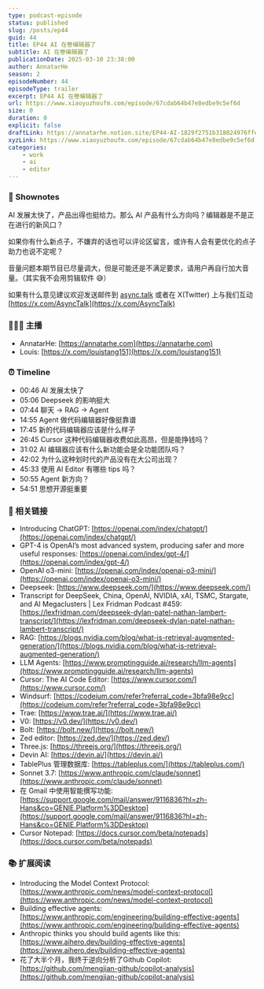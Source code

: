 ```yaml
---
type: podcast-episode
status: published
slug: /posts/ep44
guid: 44
title: EP44 AI 在卷编辑器了
subtitle: AI 在卷编辑器了
publicationDate: 2025-03-10 23:38:00
author: AnnatarHe
season: 2
episodeNumber: 44
episodeType: trailer
excerpt: EP44 AI 在卷编辑器了
url: https://www.xiaoyuzhoufm.com/episode/67cdab64b47e8edbe9c5ef6d
size: 0
duration: 0
explicit: false
draftLink: https://annatarhe.notion.site/EP44-AI-1829f2751b318024976ffe3a0f3a4c73?pvs=4
xyzLink: https://www.xiaoyuzhoufm.com/episode/67cdab64b47e8edbe9c5ef6d
categories:
    - work
    - ai
    - editor
---
```

### 📕 Shownotes

AI 发展太快了，产品出得也挺给力。那么 AI 产品有什么方向吗？编辑器是不是正在进行的新风口？

如果你有什么新点子，不嫌弃的话也可以评论区留言，或许有人会有更优化的点子助力也说不定呢？

音量问题本期节目已尽量调大，但是可能还是不满足要求，请用户再自行加大音量。（其实我不会用剪辑软件 😅）

如果有什么意见建议欢迎发送邮件到 [async.talk](http://async.talk@gmail.com) 或者在 X(Twitter) 上与我们互动 [https://x.com/AsyncTalk](https://x.com/AsyncTalk)

### 👨‍👨‍👦 主播

- AnnatarHe: [https://annatarhe.com](https://annatarhe.com)
- Louis: [https://x.com/louistang151](https://x.com/louistang151)

### ⏰ Timeline

- 00:46 AI 发展太快了
- 05:06 Deepseek 的影响挺大
- 07:44 聊天 → RAG → Agent
- 14:55 Agent 做代码编辑器好像挺靠谱
- 17:45 新的代码编辑器应该是什么样子
- 26:45 Cursor 这种代码编辑器收费如此高昂，但是能挣钱吗？
- 31:02 AI 编辑器应该有什么新功能会是全功能团队吗？
- 42:02 为什么这种划时代的产品没有在大公司出现？
- 45:33 使用 AI Editor 有哪些 tips 吗？
- 50:55 Agent 新方向？
- 54:51 思想开源挺重要

### 🔗 相关链接

- Introducing ChatGPT: [https://openai.com/index/chatgpt/](https://openai.com/index/chatgpt/)
- GPT-4 is OpenAI’s most advanced system, producing safer and more useful responses: [https://openai.com/index/gpt-4/](https://openai.com/index/gpt-4/)
- OpenAI o3-mini: [https://openai.com/index/openai-o3-mini/](https://openai.com/index/openai-o3-mini/)
- Deepseek: [https://www.deepseek.com/](https://www.deepseek.com/)
- Transcript for DeepSeek, China, OpenAI, NVIDIA, xAI, TSMC, Stargate, and AI Megaclusters | Lex Fridman Podcast #459: [https://lexfridman.com/deepseek-dylan-patel-nathan-lambert-transcript/](https://lexfridman.com/deepseek-dylan-patel-nathan-lambert-transcript/)
- RAG: [https://blogs.nvidia.com/blog/what-is-retrieval-augmented-generation/](https://blogs.nvidia.com/blog/what-is-retrieval-augmented-generation/)
- LLM Agents: [https://www.promptingguide.ai/research/llm-agents](https://www.promptingguide.ai/research/llm-agents)
- Cursor: The AI Code Editor: [https://www.cursor.com/](https://www.cursor.com/)
- Windsurf: [https://codeium.com/refer?referral_code=3bfa98e9cc](https://codeium.com/refer?referral_code=3bfa98e9cc)
- Trae: [https://www.trae.ai/](https://www.trae.ai/)
- V0: [https://v0.dev/](https://v0.dev/)
- Bolt: [https://bolt.new/](https://bolt.new/)
- Zed editor: [https://zed.dev/](https://zed.dev/)
- Three.js: [https://threejs.org/](https://threejs.org/)
- Devin AI: [https://devin.ai/](https://devin.ai/)
- TablePlus 管理数据库: [https://tableplus.com/](https://tableplus.com/)
- Sonnet 3.7: [https://www.anthropic.com/claude/sonnet](https://www.anthropic.com/claude/sonnet)
- 在 Gmail 中使用智能撰写功能: [https://support.google.com/mail/answer/9116836?hl=zh-Hans&co=GENIE.Platform%3DDesktop](https://support.google.com/mail/answer/9116836?hl=zh-Hans&co=GENIE.Platform%3DDesktop)
- Cursor Notepad: [https://docs.cursor.com/beta/notepads](https://docs.cursor.com/beta/notepads)

### 📚 扩展阅读

- Introducing the Model Context Protocol: [https://www.anthropic.com/news/model-context-protocol](https://www.anthropic.com/news/model-context-protocol)
- Building effective agents: [https://www.anthropic.com/engineering/building-effective-agents](https://www.anthropic.com/engineering/building-effective-agents)
- Anthropic thinks you should build agents like this: [https://www.aihero.dev/building-effective-agents](https://www.aihero.dev/building-effective-agents)
- 花了大半个月，我终于逆向分析了Github Copilot: [https://github.com/mengjian-github/copilot-analysis](https://github.com/mengjian-github/copilot-analysis)